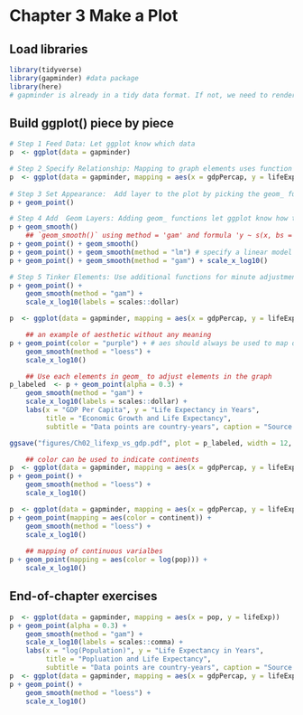 # Chapter 3 Make a Plot  
## Load libraries  
```r
library(tidyverse)
library(gapminder) #data package
library(here)
# gapminder is already in a tidy data format. If not, we need to render the data into a tidy (i.e., long) format.
```

## Build ggplot() piece by piece  
```r
# Step 1 Feed Data: Let ggplot know which data
p  <- ggplot(data = gapminder)

# Step 2 Specify Relationship: Mapping to graph elements uses function aes()
p  <- ggplot(data = gapminder, mapping = aes(x = gdpPercap, y = lifeExp))
   
# Step 3 Set Appearance:  Add layer to the plot by picking the geom_ function
p + geom_point()

# Step 4 Add  Geom Layers: Adding geom_ functions let ggplot know how to visualize 
p + geom_smooth()
    ## `geom_smooth()` using method = 'gam' and formula 'y ~ s(x, bs = "cs")' 
p + geom_point() + geom_smooth() 
p + geom_point() + geom_smooth(method = "lm") # specify a linear model for fitting
p + geom_point() + geom_smooth(method = "gam") + scale_x_log10() 

# Step 5 Tinker Elements: Use additional functions for minute adjustments
p + geom_point() + 
    geom_smooth(method = "gam") +
    scale_x_log10(labels = scales::dollar) 

p  <- ggplot(data = gapminder, mapping = aes(x = gdpPercap, y = lifeExp)) 

    ## an example of aesthetic without any meaning
p + geom_point(color = "purple") + # aes should always be used to map data to elements
    geom_smooth(method = "loess") +
    scale_x_log10() 

    ## Use each elements in geom_ to adjust elements in the graph
p_labeled  <- p + geom_point(alpha = 0.3) + 
    geom_smooth(method = "gam") +
    scale_x_log10(labels = scales::dollar) +
    labs(x = "GDP Per Capita", y = "Life Expectancy in Years",
         title = "Economic Growth and Life Expectancy",
         subtitle = "Data points are country-years", caption = "Source: Gapminder.")

ggsave("figures/Ch02_lifexp_vs_gdp.pdf", plot = p_labeled, width = 12, height = 9) # Saving your figure in a separate file

    ## color can be used to indicate continents
p  <- ggplot(data = gapminder, mapping = aes(x = gdpPercap, y = lifeExp, color = continent, fill = continent)) 
p + geom_point() + 
    geom_smooth(method = "loess") +
    scale_x_log10() 

p  <- ggplot(data = gapminder, mapping = aes(x = gdpPercap, y = lifeExp)) 
p + geom_point(mapping = aes(color = continent)) + 
    geom_smooth(method = "loess") +
    scale_x_log10() 
    
    ## mapping of continuous varialbes
p + geom_point(mapping = aes(color = log(pop))) + 
    scale_x_log10() 

```
## End-of-chapter exercises 
```r
p  <- ggplot(data = gapminder, mapping = aes(x = pop, y = lifeExp)) 
p + geom_point(alpha = 0.3) + 
    geom_smooth(method = "gam") +
    scale_x_log10(labels = scales::comma) +
    labs(x = "log(Population)", y = "Life Expectancy in Years",
         title = "Popluation and Life Expectancy",
         subtitle = "Data points are country-years", caption = "Source: Gapminder.")
p  <- ggplot(data = gapminder, mapping = aes(x = gdpPercap, y = lifeExp, color = factor(year), fill = continent)) 
p + geom_point() + 
    geom_smooth(method = "loess") +
    scale_x_log10() 
```

